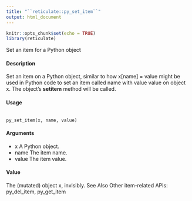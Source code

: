 ```yaml
---
title: "``reticulate::py_set_item``"
output: html_document
---
```


```r
knitr::opts_chunk$set(echo = TRUE)
library(reticulate)
```
 Set an item for a Python object

#### Description 
Set an item on a Python object, similar to how x[name] = value might be used in Python code to set an item called name with value value on object x. The object’s __setitem__ method will be called.

#### Usage
<pre><code>
py_set_item(x, name, value)
</code></pre>

#### Arguments
* x A Python object.
* name The item name.
* value The item value.

#### Value
The (mutated) object x, invisibly.
See Also
Other item-related APIs: py_del_item, py_get_item

